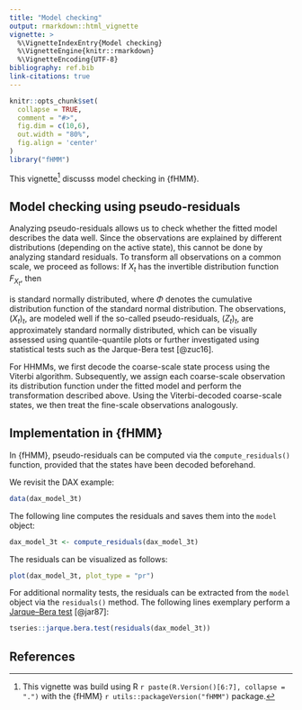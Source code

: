 ```yaml
---
title: "Model checking"
output: rmarkdown::html_vignette
vignette: >
  %\VignetteIndexEntry{Model checking}
  %\VignetteEngine{knitr::rmarkdown}
  %\VignetteEncoding{UTF-8}
bibliography: ref.bib
link-citations: true
---
```


```r
knitr::opts_chunk$set(
  collapse = TRUE,
  comment = "#>",
  fig.dim = c(10,6),
  out.width = "80%",
  fig.align = 'center'
)
library("fHMM")
```

This vignette^[This vignette was build using R `r paste(R.Version()[6:7], collapse = ".")` with the {fHMM} `r utils::packageVersion("fHMM")` package.] discusss model checking in {fHMM}.

## Model checking using pseudo-residuals

Analyzing pseudo-residuals allows us to check whether the fitted model describes the data well. Since the observations are explained by different distributions (depending on the active state), this cannot be done by analyzing standard residuals. To transform all observations on a common scale, we proceed as follows: If $X_t$ has the invertible distribution function $F_{X_t}$, then

\begin{align*}
Z_t=\Phi^{-1}(F_{X_t} (X_t))
\end{align*}

is standard normally distributed, where $\Phi$ denotes the cumulative distribution function of the standard normal distribution. The observations, $(X_t)_t$, are modeled well if the so-called pseudo-residuals, $(Z_t)_t$, are approximately standard normally distributed, which can be visually assessed using quantile-quantile plots or further investigated using statistical tests such as the Jarque-Bera test [@zuc16]. 

For HHMMs, we first decode the coarse-scale state process using the Viterbi algorithm. Subsequently, we assign each coarse-scale observation its distribution function under the fitted model and perform the transformation described above. Using the Viterbi-decoded coarse-scale states, we then treat the fine-scale observations analogously.

## Implementation in {fHMM}

In {fHMM}, pseudo-residuals can be computed via the `compute_residuals()` function, provided that the states have been decoded beforehand.

We revisit the DAX example:

```r
data(dax_model_3t)
```

The following line computes the residuals and saves them into the `model` object:

```r
dax_model_3t <- compute_residuals(dax_model_3t)
```

The residuals can be visualized as follows:

```r
plot(dax_model_3t, plot_type = "pr")
```

For additional normality tests, the residuals can be extracted from the `model` object via the `residuals()` method. The following lines exemplary perform a [Jarque–Bera test](https://en.wikipedia.org/wiki/Jarque%E2%80%93Bera_test) [@jar87]:

```r
tseries::jarque.bera.test(residuals(dax_model_3t))
```

## References
